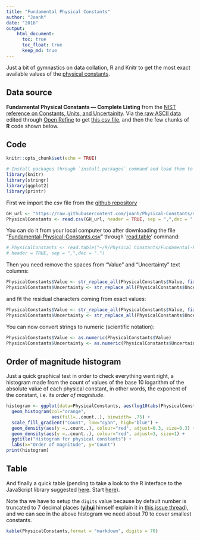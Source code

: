 ---
title: "Fundamental Physical Constants"
author: "Joanh"
date: "2016"
output:
    html_document:
      toc: true
      toc_float: true
      keep_md: true
---

Just a bit of gymnastics on data collation, R and Knitr to get the most exact available values of the [physical constants](https://en.wikipedia.org/wiki/Physical_constant).

## Data source

**Fundamental Physical Constants --- Complete Listing**
from the [NIST reference on Constants, Units, and Uncertainity](https://physics.nist.gov/cuu/Constants/index.html). 
Via [the raw ASCII data](http://physics.nist.gov/cuu/Constants/Table/allascii.txt) edited through [Open Refine](http://openrefine.org/) to get [this csv file](https://raw.githubusercontent.com/joanh/Physical-Constants/master/Fundamental-Physical-Constants.csv), and then the few chunks of **R** code shown below.


## Code

```{r setup, include=TRUE}
knitr::opts_chunk$set(echo = TRUE)
```

```{r results='hide', message=FALSE, warning=FALSE}
# Install packages through `install.packages` command and load them to the environment
library(knitr)
library(stringr)
library(ggplot2)
library(printr)
```
First we import the csv file from the [github repository](https://raw.githubusercontent.com/joanh/Physical-Constants/master/Fundamental-Physical-Constants.csv)

```{r evaluate=TRUE}
GH_url <- "https://raw.githubusercontent.com/joanh/Physical-Constants/master/Fundamental-Physical-Constants.csv"
PhysicalConstants <- read.csv(GH_url, header = TRUE, sep = ",",dec = ".")

```

You can do it from your local computer too after downloading the file  "[Fundamental-Physical-Constants.csv](https://raw.githubusercontent.com/joanh/Physical-Constants/master/Fundamental-Physical-Constants.csv)" through '[read.table](https://stat.ethz.ch/R-manual/R-devel/library/utils/html/read.table.html)' command:

```{r evaluate=FALSE}
# PhysicalConstants <- read.table("~/R/Physical Constants/Fundamental-Physical-Constants.csv",
# header = TRUE, sep = ",",dec = ".")
```
Then you need remove the spaces from "Value" and "Uncertainty" text columns:

```{r evaluate=TRUE}
PhysicalConstants$Value <- str_replace_all(PhysicalConstants$Value, fixed(" "), "")
PhysicalConstants$Uncertainty <- str_replace_all(PhysicalConstants$Uncertainty, fixed(" "), "")
```

and fit the residual characters coming from exact values:

```{r evaluate=TRUE}
PhysicalConstants$Value <- str_replace_all(PhysicalConstants$Value, fixed("..."), "")
PhysicalConstants$Uncertainty <- str_replace_all(PhysicalConstants$Uncertainty, fixed("(exact)"), "0.0")
```

You can now convert strings to numeric (scientific notation):

```{r evaluate=TRUE}
PhysicalConstants$Value <- as.numeric(PhysicalConstants$Value)
PhysicalConstants$Uncertainty <- as.numeric(PhysicalConstants$Uncertainty)

```


## Order of magnitude histogram

Just a quick graphical test in order to check everything went right, a histogram made from the count of values of the base 10 logarithm of the absolute value of each physical constant, in other words, the exponent of the constant, i.e. its *order of magnitude*.

```{r evaluate=TRUE, echo=TRUE, fig.height=6, fig.width=9}
histogram <- ggplot(data=PhysicalConstants, aes(log10(abs(PhysicalConstants$Value)))) +
  geom_histogram(col="orange", 
                 aes(fill=..count..), binwidth= .75) +
  scale_fill_gradient("Count", low="cyan", high="blue") +
  geom_density(aes(y =..count..), colour="red", adjust=0.3, size=0.3) +
  geom_density(aes(y =..count..), colour="red", adjust=3, size=1) +
  ggtitle("Histogram for physical constants") +
  labs(x="Order of magnitude", y="Count")
print(histogram)
```

## Table

And finally a quick table (pending to take a look to the R interface to the JavaScript library suggested [here](https://stackoverflow.com/questions/27120002/is-it-possible-to-have-sortableinteractive-table-in-rmarkdown). Start [here](http://rstudio.github.io/DT/)).


Note tha we have to setup the `digits` value because by default number is truncated to 7 decimal places (**[yihui](https://github.com/yihui)** himself explain it in [this issue thread](https://github.com/yihui/knitr/issues/1187)), and we can see in the above histogram we need about 70 to cover smallest constants. 

```{r evaluate=TRUE}
kable(PhysicalConstants,format = "markdown", digits = 70)

```
